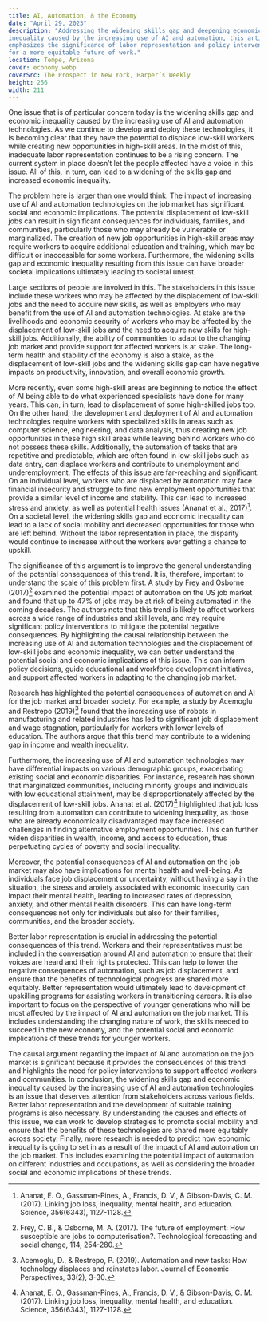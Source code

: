 ```yaml
---
title: AI, Automation, & the Economy
date: "April 29, 2023"
description: "Addressing the widening skills gap and deepening economic 
inequality caused by the increasing use of AI and automation, this article 
emphasizes the significance of labor representation and policy interventions 
for a more equitable future of work."
location: Tempe, Arizona
cover: economy.webp
coverSrc: The Prospect in New York, Harper’s Weekly
height: 256
width: 211
---
```


One issue that is of particular concern today is the widening skills gap and
economic inequality caused by the increasing use of AI and automation
technologies. As we continue to develop and deploy these technologies, it is
becoming clear that they have the potential to displace low-skill workers while
creating new opportunities in high-skill areas. In the midst of this, inadequate
labor representation continues to be a rising concern. The current system in
place doesn’t let the people affected have a voice in this issue. All of this,
in turn, can lead to a widening of the skills gap and increased economic
inequality.

The problem here is larger than one would think. The impact of increasing use of
AI and automation technologies on the job market has significant social and
economic implications. The potential displacement of low-skill jobs can result
in significant consequences for individuals, families, and communities,
particularly those who may already be vulnerable or marginalized. The creation
of new job opportunities in high-skill areas may require workers to acquire
additional education and training, which may be difficult or inaccessible for
some workers. Furthermore, the widening skills gap and economic inequality
resulting from this issue can have broader societal implications ultimately
leading to societal unrest.

Large sections of people are involved in this. The stakeholders in this issue
include these workers who may be affected by the displacement of low-skill jobs
and the need to acquire new skills, as well as employers who may benefit from
the use of AI and automation technologies. At stake are the livelihoods and
economic security of workers who may be affected by the displacement of
low-skill jobs and the need to acquire new skills for high-skill jobs.
Additionally, the ability of communities to adapt to the changing job market and
provide support for affected workers is at stake. The long-term health and
stability of the economy is also a stake, as the displacement of low-skill jobs
and the widening skills gap can have negative impacts on productivity,
innovation, and overall economic growth.

More recently, even some high-skill areas are beginning to notice the effect of
AI being able to do what experienced specialists have done for many years. This
can, in turn, lead to displacement of some high-skilled jobs too. On the other
hand, the development and deployment of AI and automation technologies require
workers with specialized skills in areas such as computer science, engineering,
and data analysis, thus creating new job opportunities in these high skill areas
while leaving behind workers who do not possess these skills. Additionally, the
automation of tasks that are repetitive and predictable, which are often found
in low-skill jobs such as data entry, can displace workers and contribute to
unemployment and underemployment. The effects of this issue are far-reaching and
significant. On an individual level, workers who are displaced by automation may
face financial insecurity and struggle to find new employment opportunities that
provide a similar level of income and stability. This can lead to increased
stress and anxiety, as well as potential health issues (Ananat et al., 2017)[^1].
On a societal level, the widening skills gap and economic inequality
can lead to a lack of social mobility and decreased opportunities for those who
are left behind. Without the labor representation in place, the disparity would
continue to increase without the workers ever getting a chance to upskill.

The significance of this argument is to improve the general understanding of the
potential consequences of this trend. It is, therefore, important to understand
the scale of this problem first. A study by Frey and Osborne (2017)[^2] examined
the potential impact of automation on the US job market and found that up to 47%
of jobs may be at risk of being automated in the coming decades. The authors
note that this trend is likely to affect workers across a wide range of
industries and skill levels, and may require significant policy interventions to
mitigate the potential negative consequences. By highlighting the causal
relationship between the increasing use of AI and automation technologies and
the displacement of low-skill jobs and economic inequality, we can better
understand the potential social and economic implications of this issue. This
can inform policy decisions, guide educational and workforce development
initiatives, and support affected workers in adapting to the changing job
market.

Research has highlighted the potential consequences of automation and AI for the
job market and broader society. For example, a study by Acemoglu and Restrepo
(2019)[^3] found that the increasing use of robots in manufacturing and related
industries has led to significant job displacement and wage stagnation,
particularly for workers with lower levels of education. The authors argue that
this trend may contribute to a widening gap in income and wealth inequality.

Furthermore, the increasing use of AI and automation technologies may have
differential impacts on various demographic groups, exacerbating existing social
and economic disparities. For instance, research has shown that marginalized
communities, including minority groups and individuals with low educational
attainment, may be disproportionately affected by the displacement of low-skill
jobs. Ananat et al. (2017)[^1] highlighted that job loss resulting from
automation can contribute to widening inequality, as those who are already
economically disadvantaged may face increased challenges in finding alternative
employment opportunities. This can further widen disparities in wealth, income,
and access to education, thus perpetuating cycles of poverty and social
inequality.

Moreover, the potential consequences of AI and automation on the job market may
also have implications for mental health and well-being. As individuals face job
displacement or uncertainty, without having a say in the situation, the stress
and anxiety associated with economic insecurity can impact their mental health,
leading to increased rates of depression, anxiety, and other mental health
disorders. This can have long-term consequences not only for individuals but
also for their families, communities, and the broader society.

Better labor representation is crucial in addressing the potential consequences
of this trend. Workers and their representatives must be included in the
conversation around AI and automation to ensure that their voices are heard and
their rights protected. This can help to lower the negative consequences of
automation, such as job displacement, and ensure that the benefits of
technological progress are shared more equitably. Better representation would
ultimately lead to development of upskilling programs for assisting workers in
transitioning careers. It is also important to focus on the perspective of
younger generations who will be most affected by the impact of AI and automation
on the job market. This includes understanding the changing nature of work, the
skills needed to succeed in the new economy, and the potential social and
economic implications of these trends for younger workers.

The causal argument regarding the impact of AI and automation on the job market
is significant because it provides the consequences of this trend and highlights
the need for policy interventions to support affected workers and communities.
In conclusion, the widening skills gap and economic inequality caused by the
increasing use of AI and automation technologies is an issue that deserves
attention from stakeholders across various fields. Better labor representation
and the development of suitable training programs is also necessary. By
understanding the causes and effects of this issue, we can work to develop
strategies to promote social mobility and ensure that the benefits of these
technologies are shared more equitably across society. Finally, more research is
needed to predict how economic inequality is going to set in as a result of the
impact of AI and automation on the job market. This includes examining the
potential impact of automation on different industries and occupations, as well
as considering the broader social and economic implications of these trends.

[^1]:
    Ananat, E. O., Gassman-Pines, A., Francis, D. V., & Gibson-Davis, C. M.
    (2017). Linking job loss, inequality, mental health, and education. Science,
    356(6343), 1127-1128.
    [^2]: Frey, C. B., & Osborne, M. A. (2017). The future of employment: How
    susceptible are jobs to computerisation?. Technological forecasting and
    social change, 114, 254-280.
    [^3]: Acemoglu, D., & Restrepo, P. (2019). Automation and new tasks: How
    technology displaces and reinstates labor. Journal of Economic Perspectives,
    33(2), 3-30.
